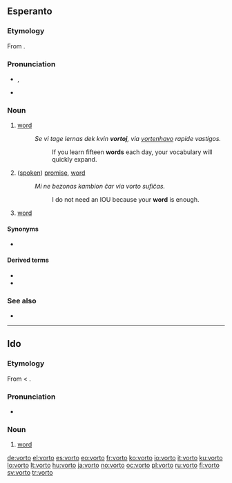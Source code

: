 ==Esperanto==

===Etymology===
From {{etyl|de|eo}} {{term|Wort||word|lang=de}}.

===Pronunciation===
* {{IPA|/ˈvor.to/|lang=eo}}, {{X-SAMPA|/ˈvor.to/|lang=eo}}
*: {{audio|Eo-vorto.ogg|Audio (Brazil)}}
* {{hyphenation|vor|to|lang=eo}}

===Noun===
{{eo-noun}}

# {{linguistics|lang=eo}} [[word]]
#: ''Se vi tage lernas dek kvin '''vortoj''', via [[vortenhavo]] rapide vastigos.''
#:: If you learn fifteen '''words''' each day, your vocabulary will quickly expand.
# ([[spoken]]) [[promise]], [[word]]
#: ''Mi ne bezonas kambion ĉar via vorto sufiĉas.''
#:: I do not need an IOU because your '''word''' is enough.
# {{computing|lang=eo}} [[word]]

====Synonyms====
* {{sense|linguistics}} {{l|eo|termino}}

====Derived terms====
* {{l|eo|pasvorto}}
* {{l|eo|vortaro}}

===See also===
* {{pedialite|Esperanto grammar}}

{{eo BRO|2}}

----

==Ido==

===Etymology===
From {{etyl|eo|io}} {{term|vorto||word|lang=eo}} < {{etyl|de|io}} {{term|Wort||word|lang=de}}.

===Pronunciation===
* {{hyphenation|vor|to|lang=io}}

===Noun===
{{io-noun|vort}}

# [[word]]

[[de:vorto]]
[[el:vorto]]
[[es:vorto]]
[[eo:vorto]]
[[fr:vorto]]
[[ko:vorto]]
[[io:vorto]]
[[it:vorto]]
[[ku:vorto]]
[[lo:vorto]]
[[lt:vorto]]
[[hu:vorto]]
[[ja:vorto]]
[[no:vorto]]
[[oc:vorto]]
[[pl:vorto]]
[[ru:vorto]]
[[fi:vorto]]
[[sv:vorto]]
[[tr:vorto]]